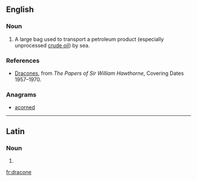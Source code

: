 {{also|Dracone}}
==English==

===Noun===
{{en-noun}}

# A large bag used to transport a petroleum product (especially unprocessed [[crude oil]]) by sea.

===References===
* [http://janus.lib.cam.ac.uk/db/node.xsp?id=EAD%2FGBR%2F0014%2FHATN%204 Dracones], from ''The Papers of Sir William Hawthorne'', Covering Dates 1957–1970.

===Anagrams===
* [[acorned#English|acorned]]

----

==Latin==

===Noun===
{{la-noun-form|dracōne}}

# {{inflection of|dracō||abl|s|lang=la}}


[[fr:dracone]]